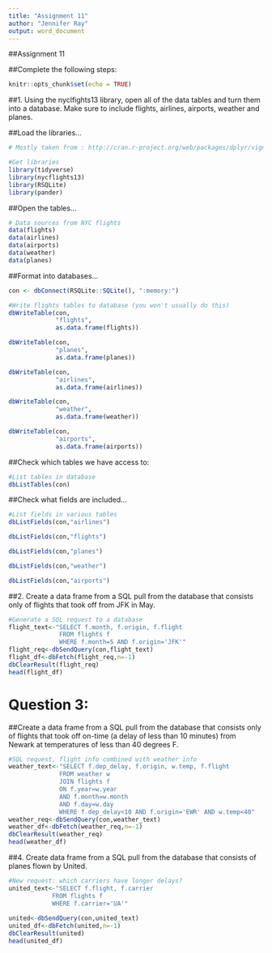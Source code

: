 ---
title: "Assignment 11"
author: "Jennifer Ray"
output: word_document
---


##Assignment 11

##Complete the following steps:

```{r setup, include=FALSE}
knitr::opts_chunk$set(echo = TRUE)
```

##1. Using the nyclfights13 library, open all of the data tables and turn them into a database. Make sure to include flights, airlines, airports, weather and planes.

##Load the libraries...

```{r}
# Mostly taken from : http://cran.r-project.org/web/packages/dplyr/vignettes/databases.html circa 2014

#Get libraries
library(tidyverse)
library(nycflights13)
library(RSQLite)
library(pander)
```

##Open the tables...

```{r}
# Data sources from NYC flights
data(flights)
data(airlines)
data(airports)
data(weather)
data(planes)
```

##Format into databases...

```{r}
con <- dbConnect(RSQLite::SQLite(), ":memory:")

#Write flights tables to database (you won't usually do this)
dbWriteTable(con,
             "flights", 
             as.data.frame(flights))

dbWriteTable(con,
             "planes", 
             as.data.frame(planes))

dbWriteTable(con,
             "airlines", 
             as.data.frame(airlines))

dbWriteTable(con,
             "weather", 
             as.data.frame(weather))

dbWriteTable(con,
             "airports", 
             as.data.frame(airports))
```

##Check which tables we have access to:

```{r}
#List tables in database
dbListTables(con)
```

##Check what fields are included...

```{r}
#List fields in various tables
dbListFields(con,"airlines")

dbListFields(con,"flights")

dbListFields(con,"planes")

dbListFields(con,"weather")

dbListFields(con,"airports")

```

##2. Create a data frame from a SQL pull from the database that consists only of flights that took off from JFK in May.


```{r}
#Generate a SQL request to a database
flight_text<-"SELECT f.month, f.origin, f.flight
              FROM flights f
              WHERE f.month=5 AND f.origin='JFK'"
flight_req<-dbSendQuery(con,flight_text)
flight_df<-dbFetch(flight_req,n=-1)
dbClearResult(flight_req)
head(flight_df)

```



# Question 3:  

##Create a data frame from a SQL pull from the database that consists only of flights that took off on-time (a delay of less than 10 minutes) from Newark at temperatures of less than 40 degrees F.

```{r}
#SQL request, flight info combined with weather info
weather_text<-"SELECT f.dep_delay, f.origin, w.temp, f.flight
              FROM weather w
              JOIN flights f 
              ON f.year=w.year
              AND f.month=w.month
              AND f.day=w.day
              WHERE f.dep_delay<10 AND f.origin='EWR' AND w.temp<40"
weather_req<-dbSendQuery(con,weather_text)
weather_df<-dbFetch(weather_req,n=-1)
dbClearResult(weather_req)
head(weather_df)
```




##4. Create data frame from a SQL pull from the database that consists of planes flown by United.

```{r}
#New request: which carriers have longer delays? 
united_text<-"SELECT f.flight, f.carrier 
            FROM flights f 
            WHERE f.carrier='UA'"
            
united<-dbSendQuery(con,united_text)
united_df<-dbFetch(united,n=-1)
dbClearResult(united)
head(united_df)
```



